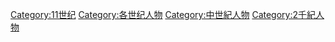 {{portal|人物}}
{{category pair|10世紀人物‎|12世紀人物‎}}
{{Commons category|People in the 11th century}}

[[Category:11世纪|Category:11世纪]]
[[Category:各世纪人物|Category:各世纪人物]]
[[Category:中世紀人物|Category:中世紀人物]]
[[Category:2千紀人物|Category:2千紀人物]]